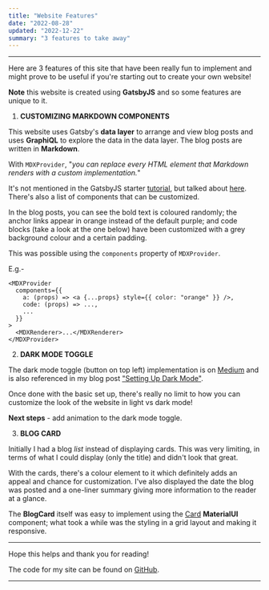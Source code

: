 ```yaml
---
title: "Website Features"
date: "2022-08-28"
updated: "2022-12-22"
summary: "3 features to take away"
---
```


---

Here are 3 features of this site that have been really fun to implement and might prove to be useful
if you're starting out to create your own website!

**Note** this website is created using **GatsbyJS** and so some features are unique to it.

1. **CUSTOMIZING MARKDOWN COMPONENTS**

This website uses Gatsby's **data layer** to arrange and view blog posts and uses **GraphiQL** to explore
the data in the data layer. The blog posts are written in **Markdown**.

With `MDXProvider`, "_you can replace every HTML element that Markdown renders with a custom implementation._"

It's not mentioned in the GatsbyJS starter [tutorial](https://www.gatsbyjs.com/docs/tutorial/), but talked about
[here](https://www.gatsbyjs.com/docs/how-to/routing/customizing-components/). There's also a list of components that can be customized.

In the blog posts, you can see the bold text is coloured randomly; the anchor links appear in orange
instead of the default purple; and code blocks (take a look at the one below) have been customized
with a grey background colour and a certain padding.

This was possible using the `components` property of `MDXProvider`.

E.g.-

```
<MDXProvider
  components={{
    a: (props) => <a {...props} style={{ color: "orange" }} />,
    code: (props) => ...,
    ...
  }}
>
  <MDXRenderer>...</MDXRenderer>
</MDXProvider>
```

2. **DARK MODE TOGGLE**

The dark mode toggle (button on top left) implementation is on [Medium](https://medium.com/front-end-weekly/setting-up-dark-mode-on-my-personal-website-300eb28c2c5c)
and is also referenced in my blog post ["Setting Up Dark Mode"](https://shivangisareen.com/blog/setting-up-dark-mode).

Once done with the basic set up, there's really no limit to how you can customize the look of the website in light vs dark mode!

**Next steps** - add animation to the dark mode toggle.

3. **BLOG CARD**

Initially I had a blog _list_ instead of displaying cards. This was very limiting, in terms of what I could display (only the title) and
didn't look that great.

With the cards, there's a colour element to it which definitely adds an appeal and chance for customization. I've also displayed
the date the blog was posted and a one-liner summary giving more information to the reader at a glance.

The **BlogCard** itself was easy to implement using the [Card](https://mui.com/material-ui/react-card/) **MaterialUI** component; what
took a while was the styling in a grid layout and making it responsive.

---

Hope this helps and thank you for reading!

The code for my site can be found on [GitHub](https://github.com/shivangisareen/my-blog).

---
